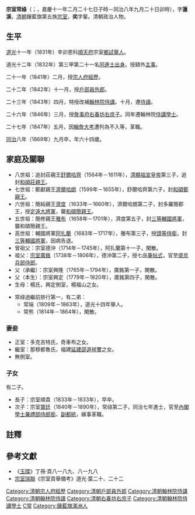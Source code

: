 {{Hatnote|这是[[满族人名|满族人名]]，只称名而不与姓氏连用，其姓氏为[[爱新觉罗氏|爱新觉罗]]。}}
'''宗室常祿'''（{{lang-mnc|'''ᡠᡴᠰᡠᠨ'''<br />''' ᠴᠠᠩᠯᡠ'''|v='''Uksun Canglu'''|a='''Uksun Qanglu'''}}；{{bd|1806年|4月15日|1869年|10月24日|catIdx=Z宗}}，嘉慶十一年二月二十七日子時－同治八年九月二十日卯時），字'''蓮溪'''，[[清朝|清朝]]鑲藍旗第五族[[宗室|宗室]]，'''奕'''字輩。清朝政治人物。

==生平==
[[道光|道光]]十一年（1831年）辛卯恩科[[順天|順天府]]宗室[[鄉試|鄉試]][[舉人|舉人]]。

道光十二年（1832年）第三甲第二十一名[[同進士出身|同進士出身]]。授額外[[主事|主事]]。

二十一年（1841年）二月，授[[宗人府|宗人府]][[經歷|經歷]]。

二十二年（1842年）十一月，授[[戶部|戶部]][[員外郎|員外郎]]。

二十三年（1843年）四月，特授改補[[翰林院|翰林院]][[侍講|侍講]]。十月，遷[[侍讀|侍讀]]。

二十六年（1846年）三月，授[[詹事府|詹事府]][[右春坊|右春坊]][[右庶子|右庶子]]。同年遷翰林院[[侍講學士|侍講學士]]。

二十七年（1847年）五月，因[[翰詹大考|翰詹大考]]遭列為不入等，革職。

[[同治|同治]]八年（1869年）九月卒，年六十四歲。

==家庭及關聯==
*八世祖：追封莊親王[[舒爾哈齊|舒爾哈齊]]（1564年－1611年），[[清顯祖宣皇帝|清顯祖宣皇帝]]第三子，追封[[和碩莊親王|和碩莊親王]]。
*七世祖：鄭獻親王[[濟爾哈朗|濟爾哈朗]]（1599年－1655年），舒爾哈齊第六子，封[[和碩鄭親王|和碩鄭親王]]。
*六世祖：簡純親王[[濟度|濟度]]（1633年－1660年），濟爾哈朗第二子，封多羅簡郡王，授[[定遠大將軍|定遠大將軍]]，襲[[和碩簡親王|和碩簡親王]]。
*五世祖：簡修親王[[雅布|雅布]]（1658年－1701年），濟度第五子，封[[三等輔國將軍|三等輔國將軍]]，襲和碩簡親王。
*高世祖：輔國將軍[[阿扎蘭|阿扎蘭]]（1683年－1717年），雅布第三子，授[[頭等侍衛|頭等侍衛]]，封[[三等輔國將軍|三等輔國將軍]]，因病告退。
*曾祖父：宗室德沖（1714年－1745年），阿扎蘭第十一子，閑散。
*祖父：[[宗室廣銘|宗室廣銘]]（1738年－1806年），德沖第二子，授七品[[筆帖式|筆帖式]]，官至[[盛京兵部侍郎|盛京兵部侍郎]]。
*父（承繼）：宗室興隆（1765年－1794年），廣銘第一子，閑散。
*父（本生）：宗室興定（1779年－1820年），廣銘第四子，閑散。
*生母：楊氏，興定側室，楊福山之女。

*常祿過繼前排行第一，有二弟：
**常端（1809年－1863年），道光十四年舉人。
**常熊（1814年－1864年），閑散。

===妻妾===
*正室：多克吉特氏，奇車布之女。
*繼室：那穆都魯氏，福建[[延建邵道|延建邵道]][[祥璽|祥璽]]之女。
*無側室。

===子女===
有二子。
*長子：宗室順貴（1833年－1833年），早卒。
*次子：宗室[[寶廷|寶廷]]（1840年－1890年），常祿第二子，同治七年進士，官至[[內閣學士兼禮部侍郎銜|內閣學士兼禮部侍郎銜]]、[[副都統|副都統]]，緣事革職。

==註釋==
{{reflist}}

==參考文獻==
*《[[玉牒|玉牒]]》丁冊·頁八一八九、八一九八
*[[宗室瑞聯|宗室瑞聯]]《宗室貢舉備考》道光·葉二十、二十二

{{道光十二年壬辰恩科殿試金榜}}
{{特授改補館職翰林}}
{{DEFAULTSORT:Z}}
[[Category:清朝宗人府經歷|Category:清朝宗人府經歷]]
[[Category:清朝戶部員外郎|Category:清朝戶部員外郎]]
[[Category:清朝翰林院侍講|Category:清朝翰林院侍講]]
[[Category:清朝翰林院侍讀|Category:清朝翰林院侍讀]]
[[Category:清朝右春坊右庶子|Category:清朝右春坊右庶子]]
[[Category:清朝翰林院侍講學士|Category:清朝翰林院侍講學士]]
[[Category:清朝宗室|C常]]
[[Category:鑲藍旗滿洲人|Category:鑲藍旗滿洲人]]